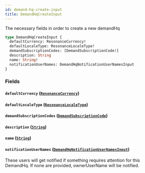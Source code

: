 ```yaml
---
id: demand-hq-create-input
title: DemandHqCreateInput
---
```



The necessary fields in order to create a new demandHq


```graphql
type DemandHqCreateInput {
  defaultCurrency: ResonanceCurrency!
  defaultLocaleType: ResonanceLocaleType!
  demandSubscriptionCodes: [DemandSubscriptionCode!]
  description: String
  name: String!
  notificationUserNames: DemandHqNotificationUserNamesInput
}
```


### Fields

#### `defaultCurrency` ([`ResonanceCurrency`](/developers/demandhq-apis/demand-api/graphql/reference/enums/resonance-currency))




#### `defaultLocaleType` ([`ResonanceLocaleType`](/developers/demandhq-apis/demand-api/graphql/reference/enums/resonance-locale-type))




#### `demandSubscriptionCodes` ([`DemandSubscriptionCode`](/developers/demandhq-apis/demand-api/graphql/reference/enums/demand-subscription-code))




#### `description` ([`String`](/developers/demandhq-apis/demand-api/graphql/reference/scalars/string))




#### `name` ([`String`](/developers/demandhq-apis/demand-api/graphql/reference/scalars/string))




#### `notificationUserNames` ([`DemandHqNotificationUserNamesInput`](/developers/demandhq-apis/demand-api/graphql/reference/inputs/demand-hq-notification-user-names-input))

These users will get notified if something requires attention for this DemandHq.
If none are provided, ownerUserName will be notified.





